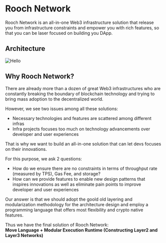 # Rooch Network

Rooch Network is an all-in-one Web3 infrastructure solution that release you from infrastructure constraints and empower you with rich features, so that you can be laser focused on building you DApp.

## Architecture


<Image
  src="/diagram/rooch-network-architecture.png"
  alt="Hello"
  width={500}
  height={500}
  class="mx-auto my-2"
/>


<div class="grid grid-cols-3 my-2">
  <Card
    title="Rooch"
    link="/docs/rooch-network/rooch"
    description="A modular off-chain smart contract runtime environment with Move Language"
  />
  <Card
    title="Rooch Layer2"
    link="/docs/rooch-network/rooch-layer2"
    description="A general pupose smart contract platform using Rooch as execution layer and Ethereum as consensus layer"
  />
  <Card
    title="Rooch Layer3"
    link="/docs/rooch-network/rooch-layer3"
    description="A DApp hosting platform that enables (customized) DApp-Specific-Platforms using Rooch as DApp containers"
  />
</div>

## Why Rooch Network?

There are already more than a dozen of great Web3 infrastructures who are constantly breaking the boundary of blockchain technology and trying to bring mass adoption to the decentralized world.

However, we see two issues among all these solutions:

- Necessary technologies and features are scattered among different infras
- Infra projects focuses too much on technology advancements over developer and user experiences

That is why we want to build an all-in-one solution that can let devs focuses on their innovations.

For this purpose, we ask 2 questions:

- How do we ensure there are no constraints in terms of throughput rate (measured by TPS), Gas Fee, and storage?
- How can we provide features to enable new design patterns that inspires innovations as well as eliminate pain points to improve developer and user experiences

Our answer is that we should adopt the goold old layering and modularization methodology for the architecture design and employ a programming language that offers most flexibility and crypto native features.

Thus we have the final solution of Rooch Network:  
**Move Language + Modular Execution Runtime (Constructing Layer2 and Layer3 Networks)**
